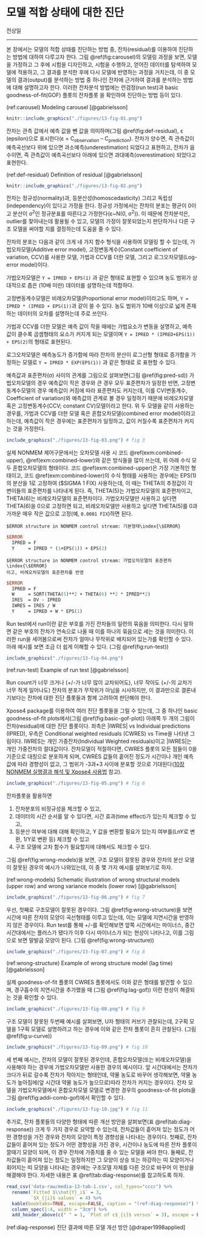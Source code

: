 # 모델 적합 상태에 대한 진단 {#fit}

\Large\hfill
전상일
\normalsize

---

본 장에서는 모델의 적합 상태를 진단하는 방법 중, 잔차(residual)를 이용하여 진단하는 방법에 대하여 다루고자 한다. 그림 \@ref(fig:carousel)의 모델링 과정을 보면, 모델을 가정하고 그 후에 시험을 디자인하고, 시험을 수행하고, 얻어진 데이터를 탐색하여 모델에 적용하고, 그 결과를 분석한 후에 다시 모델에 반영하는 과정을 거치는데, 이 중 모델의 결과(output)를 분석하는 방법 중 하나인 잔차에 근거하여 결과를 분석하는 방법에 대해 설명하고자 한다. 이러한 잔차분석 방법에는 런검정(run test)과 basic goodness-of-fit(GOF) 플롯의 잔차플롯 을 확인하여 진단하는 방법 등이 있다. \index{잔차 / residual error}\index{residual error / 잔차}\index{goodness of fit / 적합도}

(ref:carousel) Modeling carousel [@gabrielsson]

```r
knitr::include_graphics("./figures/13-fig-01.png")
```

잔차는 관측 값에서 예측 값을 뺀 값을 의미하며(그림 \@ref(fig:def-residual), ε (epsilon)으로 표시한다(ε = C~observation~ – C~prediction~). 잔차가 양수면, 즉 관측값이 예측곡선보다 위에 있으면 과소예측(underestimation) 되었다고 표현하고, 잔차가 음수이면, 즉 관측값이 예측곡선보다 아래에 있으면 과대예측(overestimation) 되었다고 표현한다.\index{잔차 / residual error}\index{residual error / 잔차}

\index{과대예측, overestimation}

(ref:def-residual) Definition of residual [@gabrielsson]

```r
knitr::include_graphics("./figures/13-fig-02.png")
```

잔차는 정규성(normality)과, 등분산성(homoscedasticity) 그리고 독립성(independency)이 있다고 가정을 한다. 정규성 가정에서는 잔차의 분포는 평균이 0이고 분산이 σ^2^인 정규분표를 따른다고 가정한다(ε\~N(0, σ^2^)). 이 때문에 잔차분석은, outlier를 찾아내는데 활용될 수 있고, 모델의 가정이 잘못되었는지 판단하거나 다른 구조 모델을 써야할 지를 결정하는데 도움을 줄 수 있다. \index{homoscedasticity}\index{등분산 / homoscedastic}\index{homoscedastic / 등분산}\index{outlier / 이상치}\index{잔차 / residual error}\index{residual error / 잔차}

잔차의 분포는 다음과 같이 크게 네 가지 함수 형식을 사용하여 모델링 할 수 있는데, 가법오차모델(Additive error model), 고정변동계수(Constant coefficient of variation, CCV)를 사용한 모델, 가법과 CCV를 더한 모델, 그리고 로그오차모델(Log-error model)이다. \index{가법오차 / additive error}\index{고정변동계수(CCV) / constant coefficient of variation(CCV)}\index{additive error / 가법오차}\index{constant coefficient of variation(CCV) / 고정변동계수(CCV)}\index{잔차 / residual error}\index{residual error / 잔차}

가법오차모델은 `Y = IPRED + EPS(1)` 과 같은 형태로 표현할 수 있으며 농도 범위가 상대적으로 좁은 (10배 미만) 데이터를 설명하는데 적합하다.\index{가법오차 / additive error}\index{additive error / 가법오차}\index{IPRED}\index{PRED}

고정변동계수모델은 비례오차모델(Proportional error model)이라고도 하며, `Y = IPRED * (IPRED + EPS(1))`과 같이 쓸 수 있다. 농도 범위가 10배 이상으로 넓게 존재하는 데이터의 오차를 설명하는데 주로 쓰인다.\index{고정변동계수(CCV) / constant coefficient of variation(CCV)}\index{비례오차 / proportional error}\index{constant coefficient of variation(CCV) / 고정변동계수(CCV)}\index{proportional error / 비례오차}\index{IPRED}\index{PRED}

가법과 CCV를 더한 모델은 예측 값이 작을 때에는 가법요소가 변동을 설명하고, 예측 값이 클수록 곱셈형태의 요소가 커지게 되는 모델이며 `Y = IPRED * (IPRED+EPS(1)) + EPS(2)`의 형태로 표현된다.\index{IPRED}\index{PRED}

로그오차모델은 예측농도가 증가함에 따라 잔차의 분산이 로그선형 형태로 증가함을 가정하는 모델로 `Y = IPRED * EXP(EPS(1))` 과 같은 형태로 로 표현할 수 있다.\index{잔차 / residual error}\index{residual error / 잔차}\index{IPRED}\index{PRED}

예측값과 표준편차(σ) 사이의 관계를 그림으로 살펴보면(그림 \@ref(fig:pred-sd)) 가법오차모델의 경우 예측값이 작은 경우와 큰 경우 모두 표준편차가 일정한 반면, 고정변동계수모델의 경우 예측값이 커짐에 따라 표준편차도 커지는데, 이를 CV(변동계수, Coefficient of variation)와 예측값의 관계로 볼 경우 일정하기 때문에 비례오차모델 혹은 고정변동계수(CCV; constant CV)모델이라고 한다. 위 두 모델을 같이 사용하는 경우를, 가법과 CCV를 더한 모델 혹은 혼합오차모델(combined error model)이라고 하는데, 예측값이 작은 경우에는 표준편차가 일정하고, 값이 커질수록 표준편차가 커지는 것을 가정한다.\index{가법오차 / additive error}\index{고정변동계수(CCV) / constant coefficient of variation(CCV)}\index{비례오차 / proportional error}\index{additive error / 가법오차}\index{constant coefficient of variation(CCV) / 고정변동계수(CCV)}\index{proportional error / 비례오차}

\index{혼합오차모델 / combined error model}

```r
include_graphics("./figures/13-fig-03.png") # fig 3
```

실제 NONMEM 제어구문에서는 오차모델 사용 시 코드 \@ref(exm:combined-upper), \@ref(exm:combined-lower)와 같은 방식들을 많이 쓰는데, 위 아래 수식 모두 혼합오차모델의 형태이다. 코드  \@ref(exm:combined-upper)은 가장 기본적인 형태이고,  코드 \@ref(exm:combined-lower)의 수식 형태를 사용하는 경우에는 EPS(1)의 분산을 1로 고정하여 ($SIGMA 1 FIX) 사용하는데, 이 때는 THETA의 추정값이 각 변이들의 표준편차를 나타내게 된다. 즉, THETA(5)는 가법오차모델의 표준편차이고, THETA(6)는 비례오차모델의 표준편차이다. 가법오차모델만 사용하고 싶다면 THETA(6)을 0으로 고정하면 되고, 비례오차모델만 사용하고 싶다면 THETA(5)를 0과 가까운 매우 작은 값으로 고정(예, `0.0001 FIX`)하면 된다.\index{가법오차 / additive error}\index{비례오차 / proportional error}\index{additive error / 가법오차}\index{proportional error / 비례오차}\index{\$SIGMA}


```example
$ERROR structure in NONMEM control stream: 기본형태\index{\$ERROR}
```
\vspace{-5ex} 
```perl
$ERROR
  IPRED = F
  Y     = IPRED * (1+EPS(1)) + EPS(2)
```


```example
$ERROR structure in NONMEM control stream: 가법오차모델의 표준편차\index{\$ERROR}
이고, 비례오차모델의 표준편차를 반영
```
\vspace{-5ex} 
```perl
$ERROR
  IPRED = F
  W     = SQRT(THETA(5)**2 + THETA(6) **2 * IPRED**2)
  IRES  = DV - IPRED
  IWRES = IRES / W
  Y     = IPRED + W * EPS(1)
```

Run test에서 run이란 같은 부호를 가진 잔차들의 일련의 묶음을 의미한다. 다시 말하면 같은 부호의 잔차가 연속으로 나올 때 이를 하나의 묶음으로 세는 것을 의미한다. 이러한 run을 세어봄으로써 잔차가 얼마나 무작위로 배치되어 있는가를 확인할 수 있다. 아래 예시를 보면 조금 더 쉽게 이해할 수 있다. (그림 \@ref(fig:run-test))\index{잔차 / residual error}\index{residual error / 잔차}

```r
include_graphics("./figures/13-fig-04.png")
```

(ref:run-test) Example of run test [@gabrielsson]

Run count가 너무 크거나 (+/-가 너무 많이 교차되어도), 너무 작아도 (+/-의 교차가 너무 적게 일어나도) 잔차의\index{잔차 / residual error}\index{residual error / 잔차}
분포가 무작위가 아님을 시사하지만, 이 결과만으로 결론내기보다는 잔차에 대한 진단 플롯들과 함께 고려하여 판단해야 한다.\index{잔차 / residual error}\index{residual error / 잔차}

Xpose4 package를 이용하여 여러 진단 플롯들을 그릴 수 있는데, 그 중 하나인 basic goodness-of-fit plots에서(그림 \@ref(fig:basic-gof-plot)) 아래쪽 두 개의 그림이 잔차(residual)에 대한 진단 플롯이다. 좌측은 |IWRES| vs Individual predictions (IPRED), 우측은 Conditional weighted residuals (CWRES) vs Time을 나타낸 그림이다. IWRES는 개인 가중잔차(Individual Weighted residuals)이고 |IWRES|는 개인 가중잔차의 절대값이다. 잔차모델이 적절하다면, CWRES 플롯의 모든 점들이 0을 기준으로 대칭으로 분포하게 되며, CWRES 값들의 흩어진 정도가 시간이나 개인 예측 값에 따라 경향성이 없고, 그 범위가 -3과+3 사이에 분포할 것으로 기대된다([10장 NONMEM 실행결과 해석 및 Xpose4 사용법](#use-of-xpose4) 참고).\index{개인 예측 / individual(specific) prediction(s)}\index{individual(specific) prediction(s) / 개인 예측}\index{잔차 / residual error}\index{residual error / 잔차}\index{conditional weighted residuals / 조건부 가중 잔차}\index{CWRES}\index{IPRED}\index{IWRES}\index{PRED}\index{RES}\index{WRES}

```r
include_graphics("./figures/13-fig-05.png") # fig 6
```

잔차플롯을 활용하면 \index{잔차 / residual error}\index{residual error / 잔차}

1. 잔차분포의 비정규성을 체크할 수 있고, \index{잔차 / residual error}\index{residual error / 잔차}
2. 데이터의 시간 순서를 알 수 있다면, 시간 효과(time effect)가 있는지 체크할 수 있고, 
3. 등분산 여부에 대해 대해 확인하고, Y 값을 변환할 필요가 있는지 여부를(LnY로 변환, 1/Y로 변환 등) 체크할 수 있고 \index{등분산 / homoscedastic}\index{homoscedastic / 등분산}
4. 구조 모델에 고차 함수가 필요할지에 대해서도 체크할 수 있다. 

그림 \@ref(fig:wrong-models)을 보면, 구조 모델이 잘못된 경우와 잔차의 분산 모델이 잘못된 경우의 예시가 나와있는데, 이 중 몇 가지 예시를 살펴보기로 하자.\index{잔차 / residual error}\index{residual error / 잔차}

(ref:wrong-models) Schematic illustration of wrong structural models (upper row) and wrong variance models (lower row) [@gabrielsson]

```r
include_graphics("./figures/13-fig-06.png") # fig 7
```


우선, 첫째로 구조모델이 잘못된 경우이다. 그림 \@ref(fig:wrong-structure)을 보면 시간에 따른 잔차의 모양이 곡선형태를 이루고 있는데, 이는 모델에 지연시간을 반영하지 않은 경우이다. Run test를 통해 +/-를 확인해보면 앞쪽 시간에서는 마이너스, 중간시간대에서는 플러스가 됐다가 이후 다시 마이너스가 되는 현상이 나타나고, 이를 그림으로 보면 말발굽 모양이 된다. (그림 \@ref(fig:wrong-structure))\index{잔차 / residual error}\index{residual error / 잔차}

```r
include_graphics("./figures/13-fig-07.png") # fig 8
```

(ref:wrong-structure) Example of wrong structure model (lag time) [@gabrielsson]

실제 goodness-of-fit 플롯의 CWRES 플롯에서도 이와 같은 형태를 발견할 수 있으며, 경구흡수의 지연시간을 추가했을 때 (그림 \@ref(fig:lag-gof)) 이런 현상이 해결되는 것을 확인할 수 있다.\index{conditional weighted residuals / 조건부 가중 잔차}\index{CWRES}\index{RES}\index{WRES}

```r
include_graphics("./figures/13-fig-08.png") # fig 9
```
\index{goodness of fit / 적합도}

구조 모델이 잘못된 두번째 예시를 살펴보면, U자 형태의 커브가 관찰되는데, 2구획 모델을 1구획 모델로 설명하려고 하는 경우에 이와 같은 잔차 플롯이 흔히 관찰된다. (그림 \@ref(fig:u-curve))\index{잔차 / residual error}\index{residual error / 잔차}

```r
include_graphics("./figures/13-fig-09.png") # fig 10
```

세 번째 예시는, 잔차의 모델이 잘못된 경우인데, 혼합오차모델(또는 비례오차모델)을 사용해야 하는 경우에 가법오차모델만 사용한 경우의 예시이다. 앞 시간대에서는 잔차가 크다가 뒤로 갈수록 잔차가 작아지는 형태인데, 약물 농도로 바꾸어 생각해보면, 약물 농도가 높아짐에(앞 시간대 약물 농도가 높으므로)따라 잔차가 커지는 경우이다. 잔차 모델을 가법오차모델에서 혼합오차모델 모델로 변경한 경우의 goodness-of-fit plots을 그림 \@ref(fig:addi-comb-gof)에서 확인할 수 있다.\index{가법오차 / additive error}\index{비례오차 / proportional error}\index{additive error / 가법오차}\index{proportional error / 비례오차}\index{잔차 / residual error}\index{residual error / 잔차}

```r
include_graphics("./figures/13-fig-10.jpg") # fig 11
```

추가로, 잔차 플롯들의 다양한 형태에 따른 개선 방안을 살펴보면(표 \@ref(tab:diag-response)) 크게 두 가지 경우로 요약할 수 있는데, 잔차값들이 흩어져 있는 정도가 어떤 경향성을 가진 경우와 잔차의 모양이 특정 경향성을 나타내는 경우이다. 첫째로, 잔차값들이 흩어져 있는 정도가 어떤 경향성을 가진 경우, 시간이나 농도에 따른 잔차 플롯이 깔때기 모양이 되며, 이 경우 잔차에 가중치를 줄 수 있는 모델을 써야 한다. 둘째로, 잔차값들이 흩어져 있는 정도는 일정하지만 그 모양이 상승 또는 하강하는 띠 모양이거나 휘어지는 띠 모양을 나타내는 경우에는 구조모델 자체를 다른 것으로 바꾸어 이 현상을 해결해야 한다. 자세한 내용은 표 \@ref(tab:diag-response)를 참고하도록 하자.\index{잔차 / residual error}\index{residual error / 잔차}

```r
read_csv('data-raw/media-13-tab-1.csv', col_types="cccc") %>% 
  rename(`Fitted $\\hat{Y}_i$` = 3,
         `$X_{ji}$ values` = 4) %>% 
  kable(booktabs=TRUE, escape=FALSE, caption = "(ref:diag-response)") %>% 
  column_spec(1:4, width = "3cm") %>%
  add_header_above(c(" " = 1, `Plot of ε$_{i}$ versus` = 3), escape = FALSE)
```

(ref:diag-response) 진단 결과에 따른 모델 개선 방안 [@draper1998applied]

